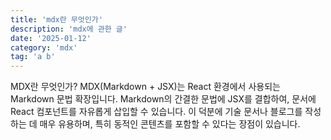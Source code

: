 ```yaml
---
title: 'mdx란 무엇인가'
description: 'mdx에 관한 글'
date: '2025-01-12'
category: 'mdx'
tag: 'a b'
---
```


MDX란 무엇인가?
MDX(Markdown + JSX)는 React 환경에서 사용되는 Markdown 문법 확장입니다. Markdown의 간결한 문법에 JSX를 결합하여, 문서에 React 컴포넌트를 자유롭게 삽입할 수 있습니다. 이 덕분에 기술 문서나 블로그를 작성하는 데 매우 유용하며, 특히 동적인 콘텐츠를 포함할 수 있다는 장점이 있습니다.
